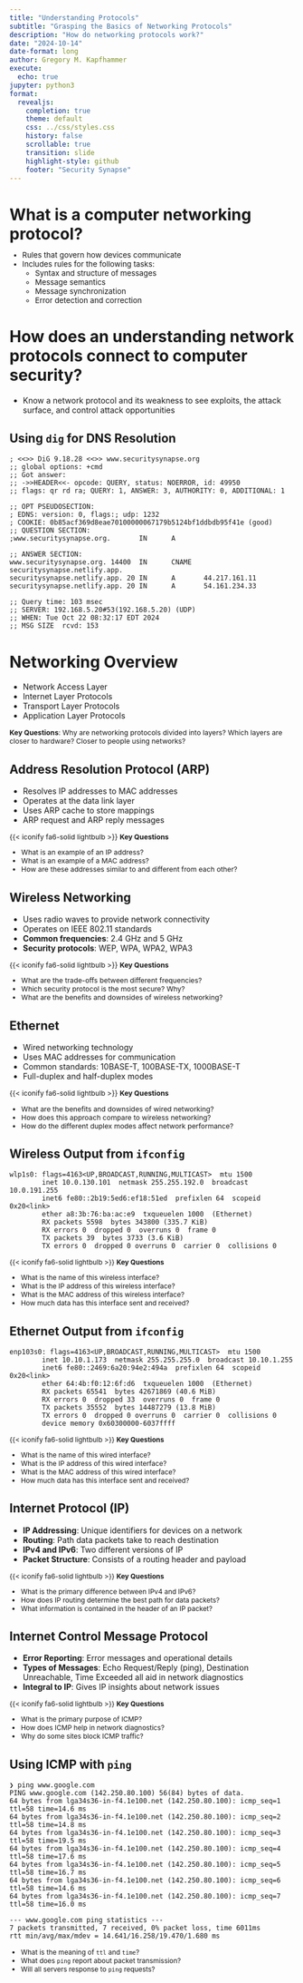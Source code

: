 ```yaml
---
title: "Understanding Protocols"
subtitle: "Grasping the Basics of Networking Protocols"
description: "How do networking protocols work?"
date: "2024-10-14"
date-format: long
author: Gregory M. Kapfhammer
execute:
  echo: true
jupyter: python3
format:
  revealjs:
    completion: true
    theme: default
    css: ../css/styles.css
    history: false
    scrollable: true
    transition: slide
    highlight-style: github
    footer: "Security Synapse"
---
```


# What is a computer networking protocol?

::: {.incremental style="margin-top: -0.5em; font-size: 0.95em;"}

- Rules that govern how devices communicate
- Includes rules for the following tasks:
    - Syntax and structure of messages
    - Message semantics
    - Message synchronization
    - Error detection and correction

:::

# How does an understanding network protocols connect to computer security?

::: incremental

- Know a network protocol and its weakness to see exploits, the attack surface,
and control attack opportunities

:::

## Using `dig` for DNS Resolution

```text
; <<>> DiG 9.18.28 <<>> www.securitysynapse.org
;; global options: +cmd
;; Got answer:
;; ->>HEADER<<- opcode: QUERY, status: NOERROR, id: 49950
;; flags: qr rd ra; QUERY: 1, ANSWER: 3, AUTHORITY: 0, ADDITIONAL: 1

;; OPT PSEUDOSECTION:
; EDNS: version: 0, flags:; udp: 1232
; COOKIE: 0b85acf369d8eae70100000067179b5124bf1ddbdb95f41e (good)
;; QUESTION SECTION:
;www.securitysynapse.org.       IN      A

;; ANSWER SECTION:
www.securitysynapse.org. 14400  IN      CNAME   securitysynapse.netlify.app.
securitysynapse.netlify.app. 20 IN      A       44.217.161.11
securitysynapse.netlify.app. 20 IN      A       54.161.234.33

;; Query time: 103 msec
;; SERVER: 192.168.5.20#53(192.168.5.20) (UDP)
;; WHEN: Tue Oct 22 08:32:17 EDT 2024
;; MSG SIZE  rcvd: 153
```

# Networking Overview

::: incremental

- Network Access Layer
- Internet Layer Protocols
- Transport Layer Protocols
- Application Layer Protocols

:::

::: {.fragment .fade .boxed-content style="margin-top: 0.25em; font-size: 0.875em;"}

**Key Questions**: Why are networking protocols divided into layers? Which
layers are closer to hardware? Closer to people using networks?

:::

## Address Resolution Protocol (ARP)

::: incremental

- Resolves IP addresses to MAC addresses
- Operates at the data link layer
- Uses ARP cache to store mappings
- ARP request and ARP reply messages

:::

::: {.fragment .fade .boxed-content style="margin-top: 0.25em; font-size: 0.875em;"}

{{< iconify fa6-solid lightbulb >}} **Key Questions**

- What is an example of an IP address?
- What is an example of a MAC address?
- How are these addresses similar to and different from each other?

:::

## Wireless Networking

::: incremental

- Uses radio waves to provide network connectivity
- Operates on IEEE 802.11 standards
- **Common frequencies**: 2.4 GHz and 5 GHz
- **Security protocols**: WEP, WPA, WPA2, WPA3

:::

::: {.fragment .fade .boxed-content style="margin-top: 0.25em; font-size: 0.875em;"}

{{< iconify fa6-solid lightbulb >}} **Key Questions**

- What are the trade-offs between different frequencies?
- Which security protocol is the most secure? Why?
- What are the benefits and downsides of wireless networking?

:::

## Ethernet

::: incremental

- Wired networking technology
- Uses MAC addresses for communication
- Common standards: 10BASE-T, 100BASE-TX, 1000BASE-T
- Full-duplex and half-duplex modes

:::

::: {.fragment .fade .boxed-content style="margin-top: 0.25em; font-size: 0.875em;"}

{{< iconify fa6-solid lightbulb >}} **Key Questions**

- What are the benefits and downsides of wired networking?
- How does this approach compare to wireless networking?
- How do the different duplex modes affect network performance?

:::

## Wireless Output from `ifconfig`

```text
wlp1s0: flags=4163<UP,BROADCAST,RUNNING,MULTICAST>  mtu 1500
        inet 10.0.130.101  netmask 255.255.192.0  broadcast 10.0.191.255
        inet6 fe80::2b19:5ed6:ef18:51ed  prefixlen 64  scopeid 0x20<link>
        ether a8:3b:76:ba:ac:e9  txqueuelen 1000  (Ethernet)
        RX packets 5598  bytes 343800 (335.7 KiB)
        RX errors 0  dropped 0  overruns 0  frame 0
        TX packets 39  bytes 3733 (3.6 KiB)
        TX errors 0  dropped 0 overruns 0  carrier 0  collisions 0
```

::: {.fragment .fade style="margin-top: 1.0em; font-size: 0.85em;"}

{{< iconify fa6-solid lightbulb >}} **Key Questions**

- What is the name of this wireless interface?
- What is the IP address of this wireless interface?
- What is the MAC address of this wireless interface?
- How much data has this interface sent and received?

:::

## Ethernet Output from `ifconfig`

```text
enp103s0: flags=4163<UP,BROADCAST,RUNNING,MULTICAST>  mtu 1500
        inet 10.10.1.173  netmask 255.255.255.0  broadcast 10.10.1.255
        inet6 fe80::2469:6a20:94e2:494a  prefixlen 64  scopeid 0x20<link>
        ether 64:4b:f0:12:6f:d6  txqueuelen 1000  (Ethernet)
        RX packets 65541  bytes 42671869 (40.6 MiB)
        RX errors 0  dropped 33  overruns 0  frame 0
        TX packets 35552  bytes 14487279 (13.8 MiB)
        TX errors 0  dropped 0 overruns 0  carrier 0  collisions 0
        device memory 0x60300000-6037ffff
```

::: {.fragment .fade style="margin-top: 1.0em; font-size: 0.85em;"}

{{< iconify fa6-solid lightbulb >}} **Key Questions**

- What is the name of this wired interface?
- What is the IP address of this wired interface?
- What is the MAC address of this wired interface?
- How much data has this interface sent and received?

:::

## Internet Protocol (IP)

::: incremental

- **IP Addressing**: Unique identifiers for devices on a network
- **Routing**: Path data packets take to reach destination
- **IPv4 and IPv6**: Two different versions of IP
- **Packet Structure**: Consists of a routing header and payload

:::

::: {.fragment .boxed-content .fade style="margin-top: 0.25em; font-size: 0.85em;"}

{{< iconify fa6-solid lightbulb >}} **Key Questions**

- What is the primary difference between IPv4 and IPv6?
- How does IP routing determine the best path for data packets?
- What information is contained in the header of an IP packet?

:::

## Internet Control Message Protocol

::: incremental

- **Error Reporting**: Error messages and operational details
- **Types of Messages**: Echo Request/Reply (ping), Destination Unreachable, Time Exceeded
all aid in network diagnostics
- **Integral to IP**: Gives IP insights about network issues

:::

::: {.fragment .boxed-content .fade style="margin-top: 0.25em; font-size: 0.85em;"}

{{< iconify fa6-solid lightbulb >}} **Key Questions**

- What is the primary purpose of ICMP?
- How does ICMP help in network diagnostics?
- Why do some sites block ICMP traffic?

:::


## Using ICMP with `ping`

```text
❯ ping www.google.com
PING www.google.com (142.250.80.100) 56(84) bytes of data.
64 bytes from lga34s36-in-f4.1e100.net (142.250.80.100): icmp_seq=1 ttl=58 time=14.6 ms
64 bytes from lga34s36-in-f4.1e100.net (142.250.80.100): icmp_seq=2 ttl=58 time=14.8 ms
64 bytes from lga34s36-in-f4.1e100.net (142.250.80.100): icmp_seq=3 ttl=58 time=19.5 ms
64 bytes from lga34s36-in-f4.1e100.net (142.250.80.100): icmp_seq=4 ttl=58 time=17.6 ms
64 bytes from lga34s36-in-f4.1e100.net (142.250.80.100): icmp_seq=5 ttl=58 time=16.7 ms
64 bytes from lga34s36-in-f4.1e100.net (142.250.80.100): icmp_seq=6 ttl=58 time=14.6 ms
64 bytes from lga34s36-in-f4.1e100.net (142.250.80.100): icmp_seq=7 ttl=58 time=16.0 ms

--- www.google.com ping statistics ---
7 packets transmitted, 7 received, 0% packet loss, time 6011ms
rtt min/avg/max/mdev = 14.641/16.258/19.470/1.680 ms
```

::: {.fragment .fade style="margin-top: 0.25em; font-size: 0.85em;"}

- What is the meaning of `ttl` and `time`?
- What does `ping` report about packet transmission?
- Will all servers response to `ping` requests?

:::
